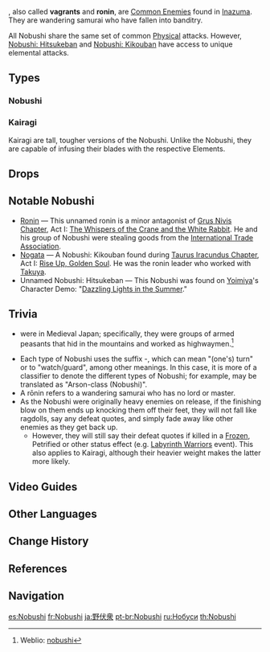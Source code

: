 {{Terminology Infobox
|image        = <gallery>
Enemy Nobushi - Hitsukeban.png|Hitsukeban
Enemy Nobushi - Jintouban.png|Jintouban
Enemy Nobushi - Kikouban.png|Kikouban
Enemy Kairagi Fiery Might.png|Fiery Might
Enemy Kairagi Dancing Thunder.png|Dancing Thunder
</gallery>
|type         = Enemy Groups
|type2        = Other Human Factions
}}
{{Description|Despite often appearing in groups, the Nobushi do not have a centralized organization. Depending on the temperament or the nature of their crimes, they are also known as the "homeless ones", "vagabonds", "Kairagi", "ne'er-do-wells", or even "the rioters", or just simply known collectively as "those rogues".<br />They are often samurai who haven fallen into banditry, and some will even ally themselves with the [[Treasure Hoarders]] or the [[Fatui/Enemies|Fatui]] for survival or monetary gain.}}
{{Lang|'''Nobushi'''|ja=野伏|ja_rm=Nobushi}}, also called '''vagrants''' and '''ronin''', are [[Common Enemies]] found in [[Inazuma]]. They are wandering samurai who have fallen into banditry.

All Nobushi share the same set of common [[Physical]] attacks. However, [[Nobushi: Hitsukeban]] and [[Nobushi: Kikouban]] have access to unique elemental attacks.

==Types==
===Nobushi===
{{Enemy List|Nobushi: Hitsukeban;Nobushi: Jintouban;Nobushi: Kikouban}}

===Kairagi===
{{main|Kairagi}}
Kairagi are tall, tougher versions of the Nobushi. Unlike the Nobushi, they are capable of infusing their blades with the respective Elements.
 {{Enemy List|Kairagi: Fiery Might;Kairagi: Dancing Thunder}}

==Drops==
{{Drops|Nobushi}}

==Notable Nobushi==
* [[Ronin (NPC)|Ronin]] &mdash; This unnamed ronin is a minor antagonist of [[Grus Nivis Chapter]], Act I: [[The Whispers of the Crane and the White Rabbit]]. He and his group of Nobushi were stealing goods from the [[International Trade Association]].
* [[Nogata]] &mdash; A Nobushi: Kikouban found during [[Taurus Iracundus Chapter]], Act I: [[Rise Up, Golden Soul]]. He was the ronin leader who worked with [[Takuya]].
* Unnamed Nobushi: Hitsukeban &mdash; This Nobushi was found on [[Yoimiya]]'s Character Demo: "[https://youtu.be/dn8etqEPtFg Dazzling Lights in the Summer]."

==Trivia==
*{{Lang|''Nobushi''|ja={{rubi|野|の|伏|ぶし}}, {{rubi|野|の|武|ぶ|士|し}}|ja_tl=wild warrior}} were {{w|Brigandage|brigands}} in Medieval Japan; specifically, they were groups of armed peasants that hid in the mountains and worked as highwaymen.<ref>Weblio: [https://www.weblio.jp/content/%E9%87%8E%E4%BC%8F nobushi]</ref>
*Each type of Nobushi uses the suffix -{{Lang|''ban''|ja={{rubi|番|ばん}}}}, which can mean "(one's) turn" or to "watch/guard", among other meanings. In this case, it is more of a classifier to denote the different types of Nobushi; for example, {{Lang|''Hitsukeban''|ja={{rubi|火|ひ|付|つけ|番|ばん}}}} may be translated as "Arson-class (Nobushi)".
*A rōnin refers to a wandering samurai who has no lord or master.
* As the Nobushi were originally heavy enemies on release, if the finishing blow on them ends up knocking them off their feet, they will not fall like ragdolls, say any defeat quotes, and simply fade away like other enemies as they get back up.
** However, they will still say their defeat quotes if killed in a [[Frozen]], Petrified or other status effect (e.g. [[Labyrinth Warriors]] event). This also applies to Kairagi, although their heavier weight makes the latter more likely.

==Video Guides==
{{EVT
|video1   = https://youtu.be/Je7i-dnIyjo
|caption1 = Farm Guide

|video2  = https://youtu.be/bf10VHw0VEo
|caption2 = All Nobushi Farming Guide (Timestamps + picture routes)
}}

==Other Languages==
{{Other Languages
|default_hidden = 1
|en      = Nobushi
|zhs     = 野伏
|zhs_rm  = Yěfú
|zht     = 野伏
|zht_rm  = Yěfú
|ja      = {{Rubi|野|の|伏|ぶし}}
|ja_rm   = Nobushi
|ko      = 노부시
|ko_rm   = Nobusi
|es      = Nobushi
|fr      = Nobushi
|ru      = Нобуси
|th      = Nobushi
|vi      = Nobushi
|de      = Nobushi
|id      = Nobushi
|pt      = Nobushi
|tr      = Nobushi
|it      = Nobushi
}}

==Change History==
{{Change History|2.0}}

==References==
{{Reflist}}

==Navigation==
{{Enemy Navbox|common}}

[[es:Nobushi]]
[[fr:Nobushi]]
[[ja:野伏衆]]
[[pt-br:Nobushi]]
[[ru:Нобуси]]
[[th:Nobushi]]